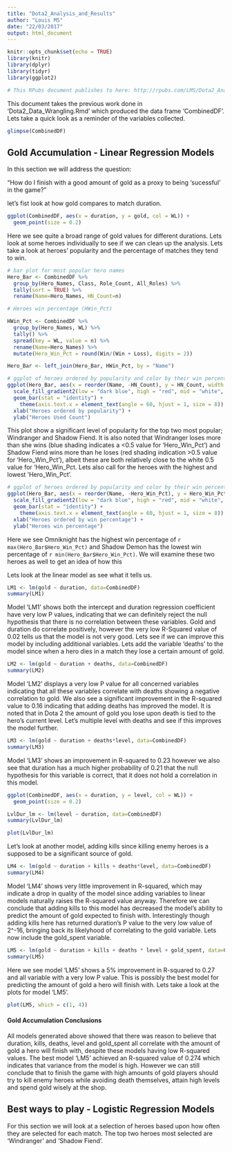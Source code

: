 ```yaml
---
title: "Dota2_Analysis_and_Results"
author: "Louis MS"
date: "22/03/2017"
output: html_document
---
```


```r
knitr::opts_chunk$set(echo = TRUE)
library(knitr)
library(dplyr)
library(tidyr)
library(ggplot2)

# This RPubs document publishes to here: http://rpubs.com/LMS/Dota2_Analysis_and_Results
```

This document takes the previous work done in 'Dota2_Data_Wrangling.Rmd' which produced the data frame 'CombinedDF'. Lets take a quick look as a reminder of the variables collected.

```r
glimpse(CombinedDF)
```

## Gold Accumulation - Linear Regression Models
In this section we will address the question:

"How do I finish with a good amount of gold as a proxy to being 'sucessful' in the game?"

let's fist look at how gold compares to match duration.
```r
ggplot(CombinedDF, aes(x = duration, y = gold, col = WL)) +
  geom_point(size = 0.2)
```

Here we see quite a broad range of gold values for different durations. Lets look at some heroes individually to see if we can clean up the analysis. Lets take a look at heroes' popularity and the percentage of matches they tend to win.

```r
# bar plot for most popular hero names 
Hero_Bar <- CombinedDF %>%
  group_by(Hero_Names, Class, Role_Count, All_Roles) %>%
  tally(sort = TRUE) %>%
  rename(Name=Hero_Names, HN_Count=n)

# Heroes win percentage (HWin_Pct)

HWin_Pct <- CombinedDF %>%
  group_by(Hero_Names, WL) %>%
  tally() %>%
  spread(key = WL, value = n) %>%
  rename(Name=Hero_Names) %>%
  mutate(Hero_Win_Pct = round(Win/(Win + Loss), digits = 2))

Hero_Bar <- left_join(Hero_Bar, HWin_Pct, by = "Name")

# ggplot of heroes ordered by popularity and color by their win percentage
ggplot(Hero_Bar, aes(x = reorder(Name, -HN_Count), y = HN_Count, width = 0.8, fill = Hero_Win_Pct)) +
  scale_fill_gradient2(low = "dark blue", high = "red", mid = "white", midpoint = 0.5) +
  geom_bar(stat = "identity") +
    theme(axis.text.x = element_text(angle = 60, hjust = 1, size = 8)) +
  xlab("Heroes ordered by popularity") +
  ylab("Heroes Used Count")

```

This plot show a significant level of popularity for the top two most popular; Windranger and Shadow Fiend. It is also noted that Windranger loses more than she wins (blue shading indicates a <0.5 value for 'Hero_Win_Pct') and Shadow Fiend wins more than he loses (red shading indication >0.5 value for 'Hero_Win_Pct'), albeit these are both relatively close to the white 0.5 value for 'Hero_Win_Pct. Lets also call for the heroes with the highest and lowest 'Hero_Win_Pct'.

```r
# ggplot of heroes ordered by popularity and color by their win percentage
ggplot(Hero_Bar, aes(x = reorder(Name, -Hero_Win_Pct), y = Hero_Win_Pct, width = 0.8, fill = HN_Count)) +
  scale_fill_gradient2(low = "dark blue", high = "red", mid = "white", midpoint = 5000) +
  geom_bar(stat = "identity") +
    theme(axis.text.x = element_text(angle = 60, hjust = 1, size = 8)) +
  xlab("Heroes ordered by win percentage") +
  ylab("Heroes win percentage")

```

Here we see Omniknight has the highest win percentage of `r max(Hero_Bar$Hero_Win_Pct)` and Shadow Demon has the lowest win percentage of `r min(Hero_Bar$Hero_Win_Pct)`. We will examine these two heroes as well to get an idea of how this

Lets look at the linear model as see what it tells us.

```r
LM1 <- lm(gold ~ duration, data=CombinedDF)
summary(LM1)

```

Model 'LM1' shows both the intercept and duration regression coefficient have very low P values, indicating that we can definitely reject the null hypothesis that there is no correlation between these variables. Gold and duration do correlate positively, however the very low R-Squared value of 0.02 tells us that the model is not very good. Lets see if we can improve this model by including additional variables. Lets add the variable 'deaths' to the model since when a hero dies in a match they lose a certain amount of gold.

```r
LM2 <- lm(gold ~ duration + deaths, data=CombinedDF)
summary(LM2)

```

Model 'LM2' displays a very low P value for all concerned variables indicating that all these variables correlate with deaths showing a negative correlation to gold. We also see a significant improvement in the R-squared value to 0.16 indicating that adding deaths has improved the model. It is noted that in Dota 2 the amount of gold you lose upon death is tied to the hero's current level. Let's multiple level with deaths and see if this improves the model further.

```r
LM3 <- lm(gold ~ duration + deaths*level, data=CombinedDF)
summary(LM3)

```

Model 'LM3'  shows an improvement in R-squared to 0.23 however we also see that duration has a much higher probability of 0.21 that the null hypothesis for this variable is correct, that it does not hold a correlation in this model.

```r
ggplot(CombinedDF, aes(x = duration, y = level, col = WL)) +
  geom_point(size = 0.2)

LvlDur_lm <- lm(level ~ duration, data=CombinedDF)
summary(LvlDur_lm)

plot(LvlDur_lm)
```

Let's look at another model, adding kills since killing enemy heroes is a supposed to be a significant source of gold.

```r
LM4 <- lm(gold ~ duration + kills + deaths*level, data=CombinedDF)
summary(LM4)

```

Model 'LM4' shows very little improvement in R-squared, which may indicate a drop in quality of the model since adding variables to linear models naturally raises the R-squared value anyway. Therefore we can conclude that adding kills to this model has decreased the model's ability to predict the amount of gold expected to finish with. Interestingly though adding kills here has returned duration's P value to the very low value of 2^-16, bringing back its likelyhood of correlating to the gold variable. Lets now include the gold_spent variable.

```r
LM5 <- lm(gold ~ duration + kills + deaths * level + gold_spent, data=CombinedDF)
summary(LM5)
```

Here we see model 'LM5' shows a 5% improvement in R-squared to 0.27 and all variable with a very low P value. This is possibly the best model for predicting the amount of gold a hero will finish with. Lets take a look at the plots for model 'LM5'.

```r
plot(LM5, which = c(1, 4))
```

#### Gold Accumulation Conclusions
All models generated above showed that there was reason to believe that duration, kills, deaths, level and gold_spent all correlate with the amount of gold a hero will finish with, despite these models having low R-squared values. The best model 'LM5' achieved an R-squared value of 0.274 which indicates that variance from the model is high. However we can still conclude that to finish the game with high amounts of gold players should try to kill enemy heroes while avoiding death themselves, attain high levels and spend gold wisely at the shop.

## Best ways to play - Logistic Regression Models

For this section we will look at a selection of heroes based upon how often they are selected for each match. The top two heroes most selected are 'Windranger' and 'Shadow Fiend'.